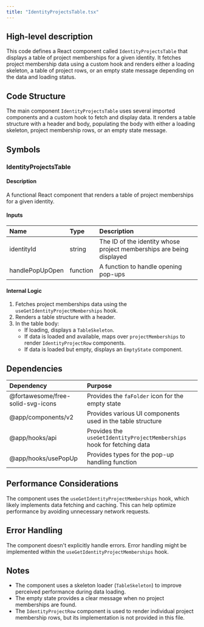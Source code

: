 ```yaml
---
title: "IdentityProjectsTable.tsx"
---
```


## High-level description
This code defines a React component called `IdentityProjectsTable` that displays a table of project memberships for a given identity. It fetches project membership data using a custom hook and renders either a loading skeleton, a table of project rows, or an empty state message depending on the data and loading status.

## Code Structure
The main component `IdentityProjectsTable` uses several imported components and a custom hook to fetch and display data. It renders a table structure with a header and body, populating the body with either a loading skeleton, project membership rows, or an empty state message.

## Symbols

### IdentityProjectsTable
#### Description
A functional React component that renders a table of project memberships for a given identity.

#### Inputs
| Name | Type | Description |
|:-----|:-----|:------------|
| identityId | string | The ID of the identity whose project memberships are being displayed |
| handlePopUpOpen | function | A function to handle opening pop-ups |

#### Internal Logic
1. Fetches project memberships data using the `useGetIdentityProjectMemberships` hook.
2. Renders a table structure with a header.
3. In the table body:
   - If loading, displays a `TableSkeleton`.
   - If data is loaded and available, maps over `projectMemberships` to render `IdentityProjectRow` components.
   - If data is loaded but empty, displays an `EmptyState` component.

## Dependencies
| Dependency | Purpose |
|:-----------|:--------|
| @fortawesome/free-solid-svg-icons | Provides the `faFolder` icon for the empty state |
| @app/components/v2 | Provides various UI components used in the table structure |
| @app/hooks/api | Provides the `useGetIdentityProjectMemberships` hook for fetching data |
| @app/hooks/usePopUp | Provides types for the pop-up handling function |

## Performance Considerations
The component uses the `useGetIdentityProjectMemberships` hook, which likely implements data fetching and caching. This can help optimize performance by avoiding unnecessary network requests.

## Error Handling
The component doesn't explicitly handle errors. Error handling might be implemented within the `useGetIdentityProjectMemberships` hook.

## Notes
- The component uses a skeleton loader (`TableSkeleton`) to improve perceived performance during data loading.
- The empty state provides a clear message when no project memberships are found.
- The `IdentityProjectRow` component is used to render individual project membership rows, but its implementation is not provided in this file.